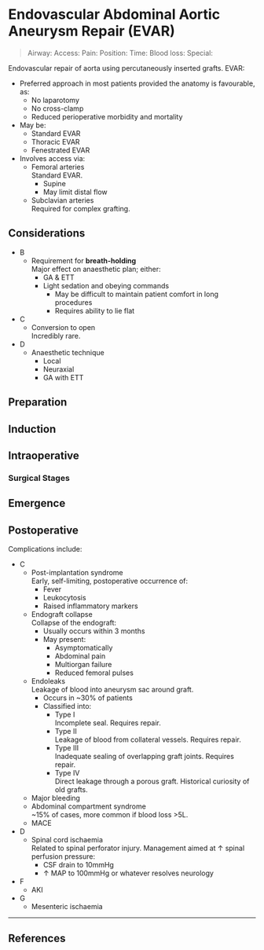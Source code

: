 # Endovascular Abdominal Aortic Aneurysm Repair (EVAR)



>Airway: 
>Access: 
>Pain: 
>Position:
>Time: 
>Blood loss:
>Special:

Endovascular repair of aorta using percutaneously inserted grafts. EVAR:

* Preferred approach in most patients provided the anatomy is favourable, as:
	* No laparotomy
	* No cross-clamp
	* Reduced perioperative morbidity and mortality
* May be:
	* Standard EVAR
	* Thoracic EVAR
	* Fenestrated EVAR
* Involves access via:
	* Femoral arteries  
	Standard EVAR.
		* Supine
		* May limit distal flow
	* Subclavian arteries  
	Required for complex grafting.


## Considerations

* B
	* Requirement for **breath-holding**  
	Major effect on anaesthetic plan; either:
		* GA & ETT
		* Light sedation and obeying commands  
			* May be difficult to maintain patient comfort in long procedures
			* Requires ability to lie flat
* C
	* Conversion to open   
	Incredibly rare.
* D
	* Anaesthetic technique
		* Local
		* Neuraxial
		* GA with ETT


## Preparation

## Induction

## Intraoperative

### Surgical Stages

## Emergence

## Postoperative

Complications include:

* C
	* Post-implantation syndrome  
	Early, self-limiting, postoperative occurrence of:
		* Fever
		* Leukocytosis
		* Raised inflammatory markers
	* Endograft collapse  
	Collapse of the endograft:
		* Usually occurs within 3 months
		* May present:
			* Asymptomatically
			* Abdominal pain
			* Multiorgan failure
			* Reduced femoral pulses
	* Endoleaks  
	Leakage of blood into aneurysm sac around graft.
		* Occurs in ~30% of patients
		* Classified into:
			* Type I  
			Incomplete seal. Requires repair.
			* Type II  
			Leakage of blood from collateral vessels. Requires repair.
			* Type III  
			Inadequate sealing of overlapping graft joints. Requires repair.
			* Type IV  
			Direct leakage through a porous graft. Historical curiosity of old grafts.
	* Major bleeding
	* Abdominal compartment syndrome\
	~15% of cases, more common if blood loss >5L.
	* MACE
* D
	* Spinal cord ischaemia\
	Related to spinal perforator injury. Management aimed at ↑ spinal perfusion pressure:
		* CSF drain to 10mmHg
		* ↑ MAP to 100mmHg or whatever resolves neurology
* F
	* AKI
* G
	* Mesenteric ischaemia

		

---

## References
